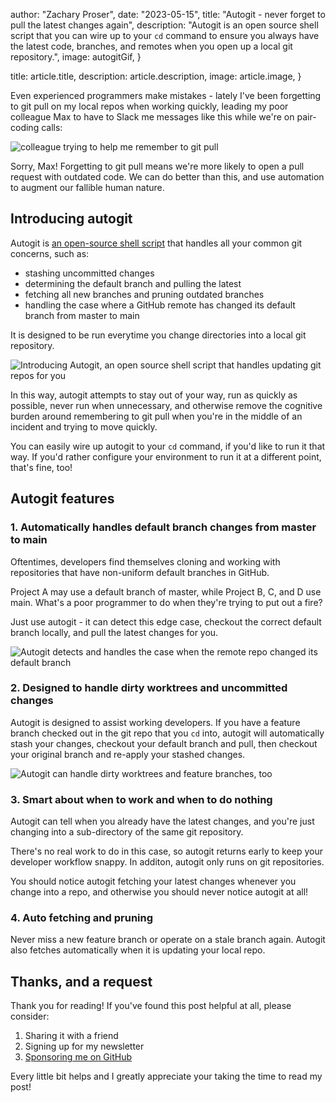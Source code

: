 


  author: "Zachary Proser",
  date: "2023-05-15",
  title: "Autogit - never forget to pull the latest changes again",
  description: "Autogit is an open source shell script that you can wire up to your `cd` command to ensure you always have the latest code, branches, and remotes when you open up a local git repository.",
  image: autogitGif,
}

  title: article.title,
  description: article.description,
  image: article.image,
}


Even experienced programmers make mistakes - lately I've been forgetting to git pull on my local repos when working quickly, leading my poor colleague Max to have to Slack me messages like this while we're on pair-coding calls:

<Image src={maxSlackMsg} alt="colleague trying to help me remember to git pull" />
 
Sorry, Max! Forgetting to git pull means we're more likely to open a pull request with outdated code. We can do better than this, and use automation to augment our fallible human nature.

## Introducing autogit

Autogit is [an open-source shell script](https://github.com/zackproser/automations) that handles all your common git concerns, such as: 

* stashing uncommitted changes
* determining the default branch and pulling the latest 
* fetching all new branches and pruning outdated branches
* handling the case where a GitHub remote has changed its default branch from master to main

It is designed to be run everytime you change directories into a local git repository. 

<Image src={autogitGif} alt="Introducing Autogit, an open source shell script that handles updating git repos for you" />

In this way, autogit attempts to stay out of your way, run as quickly as possible, never run when unnecessary, and otherwise remove the cognitive burden around remembering to git pull when you're in the middle of an incident and trying to move quickly.

You can easily wire up autogit to your `cd` command, if you'd like to run it that way. If you'd rather configure your environment to run it at a different point, that's fine, too! 

<Newsletter />

## Autogit features

### 1. Automatically handles default branch changes from master to main

Oftentimes, developers find themselves cloning and working with repositories that have non-uniform default branches in GitHub. 

Project A may use a default branch of master, while Project B, C, and D use main. What's a poor programmer to do when they're trying to put out a fire? 

Just use autogit - it can detect this edge case, checkout the correct default branch locally, and pull the latest changes for you.

<Image src={autogitMasterMainGif} alt="Autogit detects and handles the case when the remote repo changed its default branch" />


### 2. Designed to handle dirty worktrees and uncommitted changes

Autogit is designed to assist working developers. If you have a feature branch checked out in the git repo that you `cd` into, autogit will automatically stash your changes, 
checkout your default branch and pull, then checkout your original branch and re-apply your stashed changes.

<Image src={autogitStashedChangesGif} alt="Autogit can handle dirty worktrees and feature branches, too" />

### 3. Smart about when to work and when to do nothing 

Autogit can tell when you already have the latest changes, and you're just changing into a sub-directory of the same git repository. 

There's no real work to do in this case, so autogit returns early to keep your developer workflow snappy. In additon, autogit only runs on 
git repositories. 

You should notice autogit fetching your latest changes whenever you change into a repo, and otherwise you should never notice autogit at all!

### 4. Auto fetching and pruning 

Never miss a new feature branch or operate on a stale branch again. Autogit also fetches automatically when it is updating your local repo. 

## Thanks, and a request

Thank you for reading! If you've found this post helpful at all, please consider: 

1. Sharing it with a friend
2. Signing up for my newsletter
3. [Sponsoring me on GitHub](https://github.com/sponsors/zackproser)

Every little bit helps and I greatly appreciate your taking the time to read my post!
